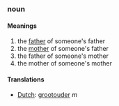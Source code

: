 ===noun===
====Meanings====
#the [[father]] of someone's father
#the [[mother]] of someone's father
#the father of someone's mother
#the mother of someone's mother
====Translations====
*[[Dutch]]: [[grootouder]] ''m''
